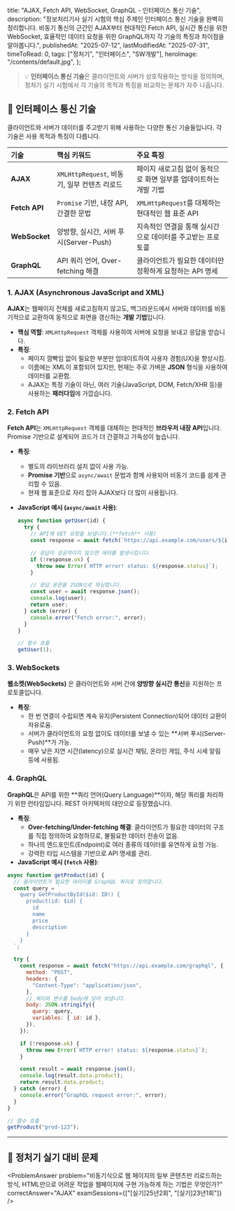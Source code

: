 
  title: "AJAX, Fetch API, WebSocket, GraphQL - 인터페이스 통신 기술",
  description:
    "정보처리기사 실기 시험의 핵심 주제인 인터페이스 통신 기술을 완벽히 정리합니다. 비동기 통신의 근간인 AJAX부터 현대적인 Fetch API, 실시간 통신을 위한 WebSocket, 효율적인 데이터 요청을 위한 GraphQL까지 각 기술의 특징과 차이점을 알아봅니다.",
  publishedAt: "2025-07-12",
  lastModifiedAt: "2025-07-31",
  timeToRead: 0,
  tags: ["정처기", "인터페이스", "SW개발"],
  heroImage: "/contents/default.jpg",
};

> 💡 **인터페이스 통신 기술**은 클라이언트와 서버가 상호작용하는 방식을 정의하며, 정처기 실기 시험에서 각 기술의 목적과 특징을 비교하는 문제가 자주 나옵니다.

## 🔄 인터페이스 통신 기술

클라이언트와 서버가 데이터를 주고받기 위해 사용하는 다양한 통신 기술들입니다. 각 기술은 사용 목적과 특징이 다릅니다.

| 기술          | 핵심 키워드                                  | 주요 특징                                                        |
| :------------ | :------------------------------------------- | :--------------------------------------------------------------- |
| **AJAX**      | `XMLHttpRequest`, 비동기, 일부 컨텐츠 리로드 | 페이지 새로고침 없이 동적으로 화면 일부를 업데이트하는 개발 기법 |
| **Fetch API** | `Promise` 기반, 내장 API, 간결한 문법        | `XMLHttpRequest`를 대체하는 현대적인 웹 표준 API                 |
| **WebSocket** | 양방향, 실시간, 서버 푸시(Server-Push)       | 지속적인 연결을 통해 실시간으로 데이터를 주고받는 프로토콜       |
| **GraphQL**   | API 쿼리 언어, Over-fetching 해결            | 클라이언트가 필요한 데이터만 정확하게 요청하는 API 명세          |

### 1. AJAX (Asynchronous JavaScript and XML)

**AJAX**는 웹페이지 전체를 새로고침하지 않고도, 백그라운드에서 서버와 데이터를 비동기적으로 교환하여 동적으로 화면을 갱신하는 **개발 기법**입니다.

- **핵심 역할**: `XMLHttpRequest` 객체를 사용하여 서버에 요청을 보내고 응답을 받습니다.
- **특징**:
  - 페이지 깜빡임 없이 필요한 부분만 업데이트하여 사용자 경험(UX)을 향상시킴.
  - 이름에는 XML이 포함되어 있지만, 현재는 주로 가벼운 **JSON** 형식을 사용하여 데이터를 교환함.
  - AJAX는 특정 기술이 아닌, 여러 기술(JavaScript, DOM, Fetch/XHR 등)을 사용하는 **패러다임**에 가깝습니다.

### 2. Fetch API

**Fetch API**는 `XMLHttpRequest` 객체를 대체하는 현대적인 **브라우저 내장 API**입니다. Promise 기반으로 설계되어 코드가 더 간결하고 가독성이 높습니다.

- **특징**:
  - 별도의 라이브러리 설치 없이 사용 가능.
  - **Promise 기반**으로 `async/await` 문법과 함께 사용되어 비동기 코드를 쉽게 관리할 수 있음.
  - 현재 웹 표준으로 자리 잡아 AJAX보다 더 많이 사용됩니다.
- **JavaScript 예시 (`async/await` 사용)**:

  ```javascript
  async function getUser(id) {
    try {
      // API에 GET 요청을 보냅니다.(**fetch** 사용)
      const response = await fetch(`https://api.example.com/users/${id}`);

      // 응답이 성공적이지 않으면 에러를 발생시킵니다.
      if (!response.ok) {
        throw new Error(`HTTP error! status: ${response.status}`);
      }

      // 응답 본문을 JSON으로 파싱합니다.
      const user = await response.json();
      console.log(user);
      return user;
    } catch (error) {
      console.error("Fetch error:", error);
    }
  }

  // 함수 호출
  getUser(1);
  ```

### 3. WebSockets

**웹소켓(WebSockets)** 은 클라이언트와 서버 간에 **양방향 실시간 통신**을 지원하는 프로토콜입니다.

- **특징**:
  - 한 번 연결이 수립되면 계속 유지(Persistent Connection)되어 데이터 교환이 자유로움.
  - 서버가 클라이언트의 요청 없이도 데이터를 보낼 수 있는 **서버 푸시(Server-Push)**가 가능.
  - 매우 낮은 지연 시간(latency)으로 실시간 채팅, 온라인 게임, 주식 시세 알림 등에 사용됨.

### 4. GraphQL

**GraphQL**은 API를 위한 **쿼리 언어(Query Language)**이자, 해당 쿼리를 처리하기 위한 런타임입니다. REST 아키텍처의 대안으로 등장했습니다.

- **특징**:
  - **Over-fetching/Under-fetching 해결**: 클라이언트가 필요한 데이터의 구조를 직접 정의하여 요청하므로, 불필요한 데이터 전송이 없음.
  - 하나의 엔드포인트(Endpoint)로 여러 종류의 데이터를 유연하게 요청 가능.
  - 강력한 타입 시스템을 기반으로 API 명세를 관리.
- **JavaScript 예시 (`fetch` 사용)**:

```javascript
async function getProduct(id) {
  // 클라이언트가 필요한 데이터를 GraphQL 쿼리로 정의합니다.
  const query = `
    query GetProductById($id: ID!) {
      product(id: $id) {
        id
        name
        price
        description
      }
    }
  `;

  try {
    const response = await fetch("https://api.example.com/graphql", {
      method: "POST",
      headers: {
        "Content-Type": "application/json",
      },
      // 쿼리와 변수를 body에 담아 보냅니다.
      body: JSON.stringify({
        query: query,
        variables: { id: id },
      }),
    });

    if (!response.ok) {
      throw new Error(`HTTP error! status: ${response.status}`);
    }

    const result = await response.json();
    console.log(result.data.product);
    return result.data.product;
  } catch (error) {
    console.error("GraphQL request error:", error);
  }
}

// 함수 호출
getProduct("prod-123");
```

---

## 📝 정처기 실기 대비 문제

<ProblemAnswer
  problem="비동기식으로 웹 페이지의 일부 콘텐츠만 리로드하는 방식, HTML만으로 어려운 작업을 웹페이지에 구현 가능하게 하는 기법은 무엇인가?"
  correctAnswer="AJAX"
  examSessions={["[실기]25년2회", "[실기]23년1회"]}
/>

<ProblemAnswer
  problem="XMLHttpRequest를 대체하는 Promise 기반의 현대적인 웹 표준 API로, HTTP 요청/응답을 처리하는 데 사용되는 것은 무엇인가?"
  correctAnswer="Fetch API"
/>

<ProblemAnswer
  problem="클라이언트와 서버 간의 양방향 실시간 통신을 가능하게 하여, 서버가 클라이언트의 요청 없이도 데이터를 보낼 수 있는(Server-Push) 프로토콜은 무엇인가?"
  correctAnswer="WebSocket"
/>

<ProblemAnswer
  problem="클라이언트가 필요한 데이터만 정확하게 요청하여 Over-fetching 및 Under-fetching 문제를 해결하는 API를 위한 쿼리 언어는 무엇인가?"
  correctAnswer="GraphQL"
/>

<ProblemAnswer
  problem="웹페이지 전체를 새로고침하지 않고, 백그라운드에서 서버와 비동기적으로 데이터를 교환하여 화면 일부만 동적으로 갱신하는 개발 기법은 무엇인가?"
  correctAnswer="AJAX"
/>
